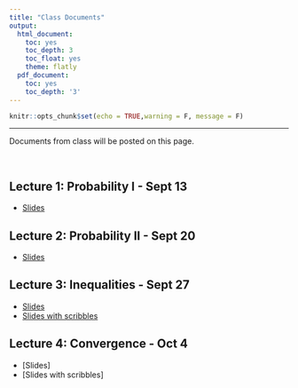 ```yaml
---
title: "Class Documents"
output:
  html_document:
    toc: yes
    toc_depth: 3
    toc_float: yes
    theme: flatly
  pdf_document:
    toc: yes
    toc_depth: '3'
---
```


```r
knitr::opts_chunk$set(echo = TRUE,warning = F, message = F)
```

******

Documents from class will be posted on this page.

<br>

## Lecture 1: Probability I - Sept 13

* [Slides](https://drive.google.com/drive/folders/1EXH7iZxBAoVQnpVqGBOuGq4p8KofktHw?usp=sharing)

## Lecture 2: Probability II - Sept 20

* [Slides](https://drive.google.com/file/d/1dmiKqummqNJKTiBNJ0GhVDFANFeV4KW_/view?usp=sharing)

## Lecture 3: Inequalities - Sept 27

* [Slides](https://drive.google.com/file/d/1wXvpilkm2zRUCIINMrCaEgNoCPf40TSn/view?usp=sharing)
* [Slides with scribbles](https://drive.google.com/file/d/1xXI421hTVcBkNcMWr4qpLH9QhfF1HKX8/view?usp=sharing)


## Lecture 4: Convergence - Oct 4

* [Slides]
* [Slides with scribbles]













